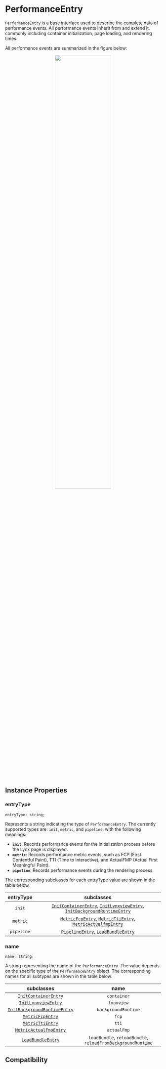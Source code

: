
# PerformanceEntry

`PerformanceEntry` is a base interface used to describe the complete data of performance events. All performance events inherit from and extend it, commonly including container initialization, page loading, and rendering times.

All performance events are summarized in the figure below:

<center>
  <img width="60%" src="/assets/doc/performance-entry.png" />
</center>

## Instance Properties

### entryType

```tsx
entryType: string;
```

Represents a string indicating the type of `PerformanceEntry`. The currently supported types are: `init`, `metric`, and `pipeline`, with the following meanings:

- **`init`**: Records performance events for the initialization process before the Lynx page is displayed.
- **`metric`**: Records performance metric events, such as FCP (First Contentful Paint), TTI (Time to Interactive), and ActualFMP (Actual First Meaningful Paint).
- **`pipeline`**: Records performance events during the rendering process.

The corresponding subclasses for each entryType value are shown in the table below.

| entryType  |                                                                                                     subclasses                                                                                                      |
| :--------: | :-----------------------------------------------------------------------------------------------------------------------------------------------------------------------------------------------------------------: |
|   `init`   | [`InitContainerEntry`](./performance-entry/init-container-entry), [`InitLynxviewEntry`](./performance-entry/init-lynxview-entry), [`InitBackgroundRuntimeEntry`](./performance-entry/init-background-runtime-entry) |
|  `metric`  |              [`MetricFcpEntry`](./performance-entry/metric-fcp-entry), [`MetricTtiEntry`](./performance-entry/metric-tti-entry), [`MetricActualfmpEntry`](./performance-entry/metric-actual-fmp-entry)              |
| `pipeline` |                                                  [`PipelineEntry`](./performance-entry/pipeline-entry), [`LoadBundleEntry`](./performance-entry/load-bundle-entry)                                                  |

### name

```tsx
name: string;
```

A string representing the name of the `PerformanceEntry`. The value depends on the specific type of the `PerformanceEntry` object. The corresponding names for all subtypes are shown in the table below:

|                                    subclasses                                     |                            name                             |
| :-------------------------------------------------------------------------------: | :---------------------------------------------------------: |
|         [`InitContainerEntry`](./performance-entry/init-container-entry)          |                         `container`                         |
|          [`InitLynxviewEntry`](./performance-entry/init-lynxview-entry)           |                         `lynxview`                          |
| [`InitBackgroundRuntimeEntry`](./performance-entry/init-background-runtime-entry) |                     `backgroundRuntime`                     |
|             [`MetricFcpEntry`](./performance-entry/metric-fcp-entry)              |                            `fcp`                            |
|             [`MetricTtiEntry`](./performance-entry/metric-tti-entry)              |                            `tti`                            |
|       [`MetricActualFmpEntry`](./performance-entry/metric-actual-fmp-entry)       |                         `actualFmp`                         |
|            [`LoadBundleEntry`](./performance-entry/load-bundle-entry)             | `loadBundle`, `reloadBundle`, `reloadFromBackgroundRuntime` |

## Compatibility


<LegacyCompatTable metadata="lynx-api/performance-api/performance-entry" />
